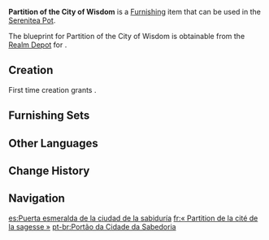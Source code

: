 {{Furnishing Infobox
|id             = 371244
|image          = Item Partition of the City of Wisdom.png
|category       = Courtyard
|subcategory    = Courtyard Wall
|quality        = 3
|adeptal_energy = 60
|load           = 160
|reduced_load   = 118
|description    = A curved gate that may be found in [[Sumeru]], within many important locations of the [[Citadel of Regzar]] in particular. It is said that apart from the double eaves that can block both falling branches and mountain stones, the gate's dimensions themselves are the result of careful calculations &mdash; allowing only one [[Sumpter Beast]] bearing heavy cargo to pass through at a time, thus allowing for those coming in and out to be checked. However, it has conversely also been the case in the past that a particularly large Sumpter Beast might become stuck in these doors...
|mention        = 
|blueprint      = Realm Depot
|source1        = 
}}
'''Partition of the City of Wisdom''' is a [[Furnishing]] item that can be used in the [[Serenitea Pot]].

The blueprint for Partition of the City of Wisdom is obtainable from the [[Realm Depot]] for {{Item|Realm Currency|24|x=160}}.

==Creation==
First time creation grants {{Item|Trust|24|x=60}}.
{{Recipe
|type = Creation
|time = 14h
|Iron Chunk = 4
|Yellow Dye = 4
|Blue Dye = 4
|sort = Iron Chunk;Yellow Dye;Blue Dye
}}

==Furnishing Sets==
{{Craft Usage|type=Furnishing Set}}

==Other Languages==
{{Other Languages
|en      = Partition of the City of Wisdom
|zhs     = 「智慧之城的青屏」
|zhs_rm  = "Zhìhuì zhī Chéng de Qīngpíng"
|zht     = 「智慧之城的青屏」
|zht_rm  = "Zhìhuì zhī Chéng de Qīngpíng"
|zh_tl   = 
|ja      = 「知恵の都の蒼い塀」
|ja_rm   = "Chie no Miyako no Aoi Hei"
|ja_tl   = "Green Wall of the Capital of Wisdom"
|ko      = 「지혜의 성의 푸른 막」
|ko_rm   = "Jihye-ui Seong-ui Pureun Mak"
|ko_tl   = "Blue Film of the City of Wisdom"
|es      = Puerta esmeralda de la ciudad de la sabiduría
|es_tl   = Emerald Gate of the City of Wisdom
|fr      = «&nbsp;Partition de la cité de la sagesse&nbsp;»
|fr_tl   = "Partition of the City of Wisdom"
|ru      = Ширма города мудрости
|ru_tl   = Partition of the City of Wisdom
|th      = "ฉากกั้นมรกตของเมืองแห่งปัญญา"
|th_rm   = 
|th_tl   = 
|vi      = Màn Xanh Của Thành Phố Trí Tuệ
|vi_tl   = 
|de      = „Paravent der Stadt der Weisheit“
|de_tl   = "Folding Screen of the City of Wisdom"
|id      = "Partisi Kota Kebijaksanaan"
|id_tl   = "Partition of the City of Wisdom"
|pt      = Portão da Cidade da Sabedoria
|pt_tl   = 
|tr      = Bilgelik Şehri Duvarı
|tr_tl   = 
|it      = Partizione della Città della Saggezza
|it_tl   = Partition of the City of Wisdom
}}

==Change History==
{{Change History|3.5}}

==Navigation==
{{Furnishing Navbox|exterior}}

[[es:Puerta esmeralda de la ciudad de la sabiduría]]
[[fr:« Partition de la cité de la sagesse »]]
[[pt-br:Portão da Cidade da Sabedoria]]